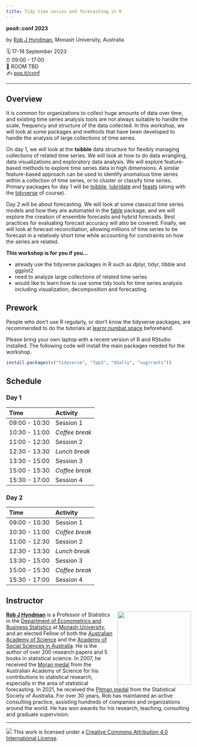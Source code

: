 ```yaml
---
title: Tidy time series and forecasting in R
---
```


**posit::conf 2023**

by [Rob J Hyndman](https://robjhyndman.com),  Monash University, Australia

🗓️  17-18 September 2023\
⏰  09:00 - 17:00\
🏨  ROOM TBD\
✍️  [pos.it/conf](http://pos.it/conf)

-----

## Overview

It is common for organizations to collect huge amounts of data over time, and existing time series analysis tools are not always suitable to handle the scale, frequency and structure of the data collected. In this workshop, we will look at some packages and methods that have been developed to handle the analysis of large collections of time series.

On day 1, we will look at the **tsibble** data structure for flexibly managing collections of related time series. We will look at how to do data wrangling, data visualizations and exploratory data analysis. We will explore feature-based methods to explore time series data in high dimensions. A similar feature-based approach can be used to identify anomalous time series within a collection of time series, or to cluster or classify time series. Primary packages for day 1 will be [tsibble](https://tsibble.tidyverts.org), [lubridate](https://lubridate.tidyverse.org) and [feasts](https://feasts.tidyverts.org) (along with the [tidyverse](https://tidyverse.org) of course).

Day 2 will be about forecasting. We will look at some classical time series models and how they are automated in the [fable](https://fable.tidyverts.org) package, and we will explore the creation of ensemble forecasts and hybrid forecasts. Best practices for evaluating forecast accuracy will also be covered. Finally, we will look at forecast reconciliation, allowing millions of time series to be forecast in a relatively short time while accounting for constraints on how the series are related.

**This workshop is for you if you...**

* already use the tidyverse packages in R such as dplyr, tidyr, tibble and ggplot2
* need to analyze large collections of related time series
* would like to learn how to use some tidy tools for time series analysis including visualization, decomposition and forecasting

## Prework

People who don’t use R regularly, or don’t know the tidyverse packages, are recommended to do the tutorials at [learnr.numbat.space](http://learnr.numbat.space) beforehand.

Please bring your own laptop with a recent version of R and RStudio installed. The following code will install the main packages needed for the workshop.

```r
install.packages(c("tidyverse", "fpp3", "GGally", "sugrrants"))
```

## Schedule

### Day 1

| Time          | Activity         |
| :------------ | :--------------- |
| 09:00 - 10:30 | Session 1        |
| 10:30 - 11:00 | *Coffee break*   |
| 11:00 - 12:30 | Session 2        |
| 12:30 - 13:30 | *Lunch break*    |
| 13:30 - 15:00 | Session 3        |
| 15:00 - 15:30 | *Coffee break*   |
| 15:30 - 17:00 | Session 4        |

### Day 2

| Time          | Activity         |
| :------------ | :--------------- |
| 09:00 - 10:30 | Session 1        |
| 10:30 - 11:00 | *Coffee break*   |
| 11:00 - 12:30 | Session 2        |
| 12:30 - 13:30 | *Lunch break*    |
| 13:30 - 15:00 | Session 3        |
| 15:00 - 15:30 | *Coffee break*   |
| 15:30 - 17:00 | Session 4        |

## Instructor

![](images/rob.jpg){style="float:right;padding: 0 0 0 10px;" fig-alt="Headshot of Professor Rob Hyndman" width="200"}

[**Rob J Hyndman**](https://robjhyndman.com/) is a Professor of Statistics in the [Department of Econometrics and Business Statistics](http://business.monash.edu/econometrics-and-business-statistics) at [Monash University](https://www.monash.edu), and an elected Fellow of both the [Australian Academy of Science](https://www.science.org.au/profile/rob-hyndman) and the [Academy of Social Sciences in Australia](https://socialsciences.org.au/academy-fellow/?sId=0032v00003JxrvjAAB). He is the author of over 200 research papers and 5 books in statistical science. In 2007, he received the [Moran medal](https://www.science.org.au/past-winners/2007-awardees#moran) from the Australian Academy of Science for his contributions to statistical research, especially in the area of statistical forecasting. In 2021, he received the [Pitman medal](https://www.statsoc.org.au/Pitman-Medal-Recipients) from the Statistical Society of Australia. For over 30 years, Rob has maintained an active consulting practice, assisting hundreds of companies and organizations around the world. He has won awards for his research, teaching, consulting and graduate supervision.

------------------------------------------------------------------------

![](https://licensebuttons.net/l/by-nc-sa/3.0/88x31.png) This work is licensed under a [Creative Commons Attribution 4.0 International License](https://creativecommons.org/licenses/by-nc-sa/4.0/).
